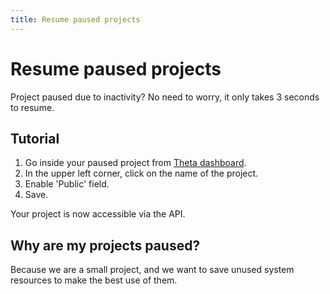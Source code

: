 ```yaml
---
title: Resume paused projects
---
```


# Resume paused projects

Project paused due to inactivity? No need to worry, it only takes 3 seconds to resume. 

## Tutorial

<YouTube id="ExmMiu-rAVw" />

1. Go inside your paused project from [Theta dashboard](https://app.buildwiththeta.com).
2. In the upper left corner, click on the name of the project.
3. Enable 'Public' field.
4. Save.

Your project is now accessible via the API.


## Why are my projects paused? 

Because we are a small project, and we want to save unused system resources to make the best use of them.
